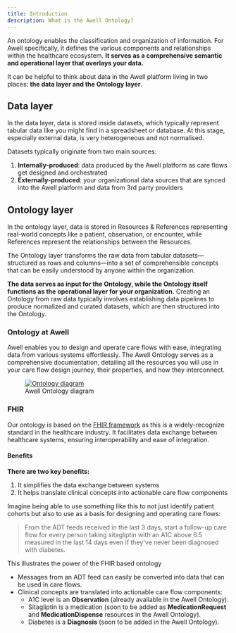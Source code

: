 ```yaml
---
title: Introduction
description: What is the Awell Ontology?
---
```


An ontology enables the classification and organization of information. For Awell specifically, it defines the various components and relationships within the healthcare ecosystem. **It serves as a comprehensive semantic and operational layer that overlays your data.**

It can be helpful to think about data in the Awell platform living in two places: **the data layer and the Ontology layer**.

## Data layer

In the data layer, data is stored inside datasets, which typically represent tabular data like you might find in a spreadsheet or database. At this stage, especially external data, is very heterogeneous and not normalised.

Datasets typically originate from two main sources:

1. **Internally-produced**: data produced by the Awell platform as care flows get designed and orchestrated
1. **Externally-produced**: your organizational data sources that are synced into the Awell platform and data from 3rd party providers

## Ontology layer

In the ontology layer, data is stored in Resources & References representing real-world concepts like a patient, observation, or encounter, while References represent the relationships between the Resources. 

The Ontology layer transforms the raw data from tabular datasets—structured as rows and columns—into a set of comprehensible concepts that can be easily understood by anyone within the organization.

**The data serves as input for the Ontology, while the Ontology itself functions as the operational layer for your organization.** Creating an Ontology from raw data typically involves establishing data pipelines to produce normalized and curated datasets, which are then structured into the Ontology.

### Ontology at Awell

Awell enables you to design and operate care flows with ease, integrating data from various systems effortlessly. The Awell Ontology serves as a comprehensive documentation, detailing all the resources you will use in your care flow design journey, their properties, and how they interconnect.

<figure className="flex flex-col justify-center text-center">
  <a
    href="/images/ontology-diagram.png"
    target="_blank"
    className="custom-link"
  >
    <img
      src="/images/ontology-diagram.png"
      alt="Ontology diagram"
      className="w-full mx-auto"
    />
  </a>
  <figcaption className="dark:text-slate-400 pt-1">Awell Ontology diagram</figcaption>
</figure>

### FHIR

Our ontology is based on the [FHIR framework](https://hl7.org/fhir/) as this is a widely-recognize standard in the healthcare industry. It facilitates data exchange between healthcare systems, ensuring interoperability and ease of integration.

#### Benefits

**There are two key benefits:**

1. It simplifies the data exchange between systems
2. It helps translate clinical concepts into actionable care flow components

Imagine being able to use something like this to not just identify patient cohorts but also to use as a basis for designing and operating care flows:

> From the ADT feeds received in the last 3 days, start a follow-up care flow for every person taking sitagliptin with an A1C above 6.5 measured in the last 14 days even if they've never been diagnosed with diabetes.

This illustrates the power of the FHIR based ontology
- Messages from an ADT feed can easily be converted into data that can be used in care flows.
- Clinical concepts are translated into actionable care flow components:
  - A1C level is an **Observation** (already available in the Awell Ontology).
  - Sitagliptin is a medication (soon to be added as **MedicationRequest** and **MedicationDispense** resources in the Awell Ontology).
  - Diabetes is a **Diagnosis** (soon to be added in the Awell Ontology).
